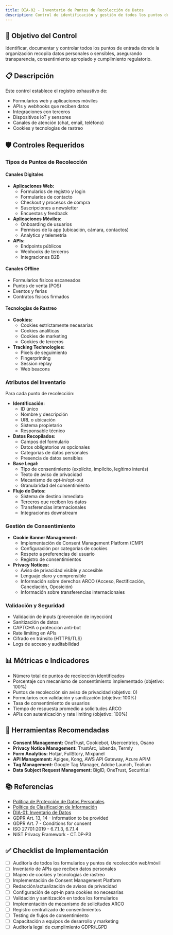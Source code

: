 ```yaml
---
title: DIA-02 - Inventario de Puntos de Recolección de Datos
description: Control de identificación y gestión de todos los puntos donde se recopilan datos
---
```


## 🎯 Objetivo del Control

Identificar, documentar y controlar todos los puntos de entrada donde la organización recopila datos personales o sensibles, asegurando transparencia, consentimiento apropiado y cumplimiento regulatorio.

## 📋 Descripción

Este control establece el registro exhaustivo de:
- Formularios web y aplicaciones móviles
- APIs y webhooks que reciben datos
- Integraciones con terceros
- Dispositivos IoT y sensores
- Canales de atención (chat, email, teléfono)
- Cookies y tecnologías de rastreo

## 🛡️ Controles Requeridos

### Tipos de Puntos de Recolección

#### Canales Digitales
- **Aplicaciones Web:**
  - Formularios de registro y login
  - Formularios de contacto
  - Checkout y procesos de compra
  - Suscripciones a newsletter
  - Encuestas y feedback
- **Aplicaciones Móviles:**
  - Onboarding de usuarios
  - Permisos de la app (ubicación, cámara, contactos)
  - Analytics y telemetría
- **APIs:**
  - Endpoints públicos
  - Webhooks de terceros
  - Integraciones B2B

#### Canales Offline
- Formularios físicos escaneados
- Puntos de venta (POS)
- Eventos y ferias
- Contratos físicos firmados

#### Tecnologías de Rastreo
- **Cookies:**
  - Cookies estrictamente necesarias
  - Cookies analíticas
  - Cookies de marketing
  - Cookies de terceros
- **Tracking Technologies:**
  - Pixels de seguimiento
  - Fingerprinting
  - Session replay
  - Web beacons

### Atributos del Inventario

Para cada punto de recolección:
- **Identificación:**
  - ID único
  - Nombre y descripción
  - URL o ubicación
  - Sistema propietario
  - Responsable técnico
- **Datos Recopilados:**
  - Campos del formulario
  - Datos obligatorios vs opcionales
  - Categorías de datos personales
  - Presencia de datos sensibles
- **Base Legal:**
  - Tipo de consentimiento (explícito, implícito, legítimo interés)
  - Texto de aviso de privacidad
  - Mecanismo de opt-in/opt-out
  - Granularidad del consentimiento
- **Flujo de Datos:**
  - Sistema de destino inmediato
  - Terceros que reciben los datos
  - Transferencias internacionales
  - Integraciones downstream

### Gestión de Consentimiento

- **Cookie Banner Management:**
  - Implementación de Consent Management Platform (CMP)
  - Configuración por categorías de cookies
  - Respeto a preferencias del usuario
  - Registro de consentimientos
- **Privacy Notices:**
  - Aviso de privacidad visible y accesible
  - Lenguaje claro y comprensible
  - Información sobre derechos ARCO (Acceso, Rectificación, Cancelación, Oposición)
  - Información sobre transferencias internacionales

### Validación y Seguridad

- Validación de inputs (prevención de inyección)
- Sanitización de datos
- CAPTCHA o protección anti-bot
- Rate limiting en APIs
- Cifrado en tránsito (HTTPS/TLS)
- Logs de acceso y auditabilidad

## 📊 Métricas e Indicadores

- Número total de puntos de recolección identificados
- Porcentaje con mecanismo de consentimiento implementado (objetivo: 100%)
- Puntos de recolección sin aviso de privacidad (objetivo: 0)
- Formularios con validación y sanitización (objetivo: 100%)
- Tasa de consentimiento de usuarios
- Tiempo de respuesta promedio a solicitudes ARCO
- APIs con autenticación y rate limiting (objetivo: 100%)

## 🔗 Herramientas Recomendadas

- **Consent Management:** OneTrust, Cookiebot, Usercentrics, Osano
- **Privacy Notice Management:** TrustArc, iubenda, Termly
- **Form Analytics:** Hotjar, FullStory, Mixpanel
- **API Management:** Apigee, Kong, AWS API Gateway, Azure APIM
- **Tag Management:** Google Tag Manager, Adobe Launch, Tealium
- **Data Subject Request Management:** BigID, OneTrust, Securiti.ai

## 📚 Referencias

- [Política de Protección de Datos Personales](/docs/kudo/politicas/politica-proteccion-datos-personales)
- [Política de Clasificación de Información](/docs/kudo/politicas/clasificacion-informacion)
- [DIA-01: Inventario de Datos](/docs/kudo/dia-ciberseguridad-en-datos-e-inteligencia-artificial/dia-01)
- GDPR Art. 13, 14 - Information to be provided
- GDPR Art. 7 - Conditions for consent
- ISO 27701:2019 - 6.7.1.3, 6.7.1.4
- NIST Privacy Framework - CT.DP-P3

## ✅ Checklist de Implementación

- [ ] Auditoría de todos los formularios y puntos de recolección web/móvil
- [ ] Inventario de APIs que reciben datos personales
- [ ] Mapeo de cookies y tecnologías de rastreo
- [ ] Implementación de Consent Management Platform
- [ ] Redacción/actualización de avisos de privacidad
- [ ] Configuración de opt-in para cookies no necesarias
- [ ] Validación y sanitización en todos los formularios
- [ ] Implementación de mecanismo de solicitudes ARCO
- [ ] Registro centralizado de consentimientos
- [ ] Testing de flujos de consentimiento
- [ ] Capacitación a equipos de desarrollo y marketing
- [ ] Auditoría legal de cumplimiento GDPR/LGPD
